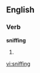 ==English==
{{wikipedia}}
===Verb===
'''sniffing'''

#{{present participle of|[[sniff]]}}

[[vi:sniffing]]